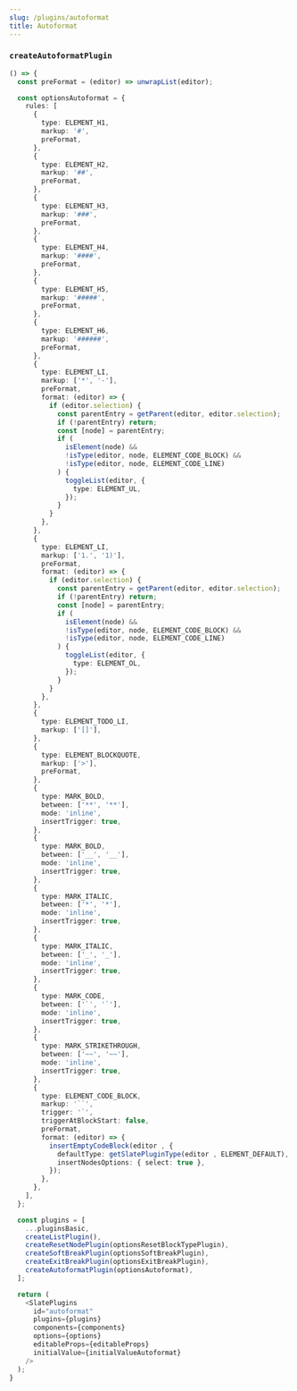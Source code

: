 ```yaml
---
slug: /plugins/autoformat
title: Autoformat
---
```


### `createAutoformatPlugin`

```ts live
() => {
  const preFormat = (editor) => unwrapList(editor);

  const optionsAutoformat = {
    rules: [
      {
        type: ELEMENT_H1,
        markup: '#',
        preFormat,
      },
      {
        type: ELEMENT_H2,
        markup: '##',
        preFormat,
      },
      {
        type: ELEMENT_H3,
        markup: '###',
        preFormat,
      },
      {
        type: ELEMENT_H4,
        markup: '####',
        preFormat,
      },
      {
        type: ELEMENT_H5,
        markup: '#####',
        preFormat,
      },
      {
        type: ELEMENT_H6,
        markup: '######',
        preFormat,
      },
      {
        type: ELEMENT_LI,
        markup: ['*', '-'],
        preFormat,
        format: (editor) => {
          if (editor.selection) {
            const parentEntry = getParent(editor, editor.selection);
            if (!parentEntry) return;
            const [node] = parentEntry;
            if (
              isElement(node) &&
              !isType(editor, node, ELEMENT_CODE_BLOCK) &&
              !isType(editor, node, ELEMENT_CODE_LINE)
            ) {
              toggleList(editor, {
                type: ELEMENT_UL,
              });
            }
          }
        },
      },
      {
        type: ELEMENT_LI,
        markup: ['1.', '1)'],
        preFormat,
        format: (editor) => {
          if (editor.selection) {
            const parentEntry = getParent(editor, editor.selection);
            if (!parentEntry) return;
            const [node] = parentEntry;
            if (
              isElement(node) &&
              !isType(editor, node, ELEMENT_CODE_BLOCK) &&
              !isType(editor, node, ELEMENT_CODE_LINE)
            ) {
              toggleList(editor, {
                type: ELEMENT_OL,
              });
            }
          }
        },
      },
      {
        type: ELEMENT_TODO_LI,
        markup: ['[]'],
      },
      {
        type: ELEMENT_BLOCKQUOTE,
        markup: ['>'],
        preFormat,
      },
      {
        type: MARK_BOLD,
        between: ['**', '**'],
        mode: 'inline',
        insertTrigger: true,
      },
      {
        type: MARK_BOLD,
        between: ['__', '__'],
        mode: 'inline',
        insertTrigger: true,
      },
      {
        type: MARK_ITALIC,
        between: ['*', '*'],
        mode: 'inline',
        insertTrigger: true,
      },
      {
        type: MARK_ITALIC,
        between: ['_', '_'],
        mode: 'inline',
        insertTrigger: true,
      },
      {
        type: MARK_CODE,
        between: ['`', '`'],
        mode: 'inline',
        insertTrigger: true,
      },
      {
        type: MARK_STRIKETHROUGH,
        between: ['~~', '~~'],
        mode: 'inline',
        insertTrigger: true,
      },
      {
        type: ELEMENT_CODE_BLOCK,
        markup: '``',
        trigger: '`',
        triggerAtBlockStart: false,
        preFormat,
        format: (editor) => {
          insertEmptyCodeBlock(editor , {
            defaultType: getSlatePluginType(editor , ELEMENT_DEFAULT),
            insertNodesOptions: { select: true },
          });
        },
      },
    ],
  };

  const plugins = [
    ...pluginsBasic,
    createListPlugin(),
    createResetNodePlugin(optionsResetBlockTypePlugin),
    createSoftBreakPlugin(optionsSoftBreakPlugin),
    createExitBreakPlugin(optionsExitBreakPlugin),
    createAutoformatPlugin(optionsAutoformat),
  ];

  return (
    <SlatePlugins
      id="autoformat"
      plugins={plugins}
      components={components}
      options={options}
      editableProps={editableProps}
      initialValue={initialValueAutoformat}
    />
  );
}
```